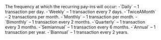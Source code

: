   

  
<ResponseField name="Frequency" type="string" >    
The frequency at which the recurring pay-ins will occur:  
-`Daily` – 1 transaction per day.  
-`Weekly` – 1 transaction every 7 days.  
-`TwiceAMonth` – 2 transactions per month.  
-`Monthly` – 1 transaction per month.  
-`Bimonthly` – 1 transaction every 2 months.  
-`Quarterly` – 1 transaction every 3 months.  
-`Semiannual` – 1 transaction every 6 months.  
-`Annual` – 1 transaction per year.  
-`Biannual` – 1 transaction every 2 years.  
</ResponseField>